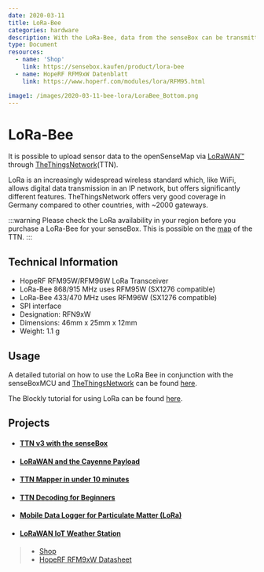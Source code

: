 ```yaml
---
date: 2020-03-11
title: LoRa-Bee
categories: hardware
description: With the LoRa-Bee, data from the senseBox can be transmitted to the Internet with low power consumption
type: Document
resources:
  - name: 'Shop'
    link: https://sensebox.kaufen/product/lora-bee
  - name: HopeRF RFM9xW Datenblatt
    link: https://www.hoperf.com/modules/lora/RFM95.html

image1: /images/2020-03-11-bee-lora/LoraBee_Bottom.png
---
```



# LoRa-Bee

It is possible to upload sensor data to the openSenseMap via [LoRaWAN™](https://de.wikipedia.org/wiki/Long_Range_Wide_Area_Network)
through [TheThingsNetwork](https://thethingsnetwork.org)(TTN).

LoRa is an increasingly widespread wireless standard which, like WiFi, allows digital data transmission in an IP network, but offers significantly different features. TheThingsNetwork offers very good coverage in Germany compared to other countries, with ~2000 gateways.

<ImageWithText src={LoRaBee} alt="LoRa Bee" title="LoRa Bee ohne Antenne" />

:::warning
Please check the LoRa availability in your region before you purchase a LoRa-Bee for your senseBox.
This is possible on the [map](https://www.thethingsnetwork.org/community#list-communities-map) of the TTN.
:::

## Technical Information

- HopeRF RFM95W/RFM96W LoRa Transceiver
- LoRa-Bee 868/915 MHz uses RFM95W (SX1276 compatible)
- LoRa-Bee 433/470 MHz uses RFM96W (SX1276 compatible)
- SPI interface
- Designation: RFN9xW
- Dimensions: 46mm x 25mm x 12mm
- Weight: 1.1 g

## Usage

A detailed tutorial on how to use the LoRa Bee in conjunction with the senseBoxMCU and [TheThingsNetwork](https://thethingsnetwork.org) can be found [here](/products/home/erweiterungen/home-erweiterung-LoRa).

The Blockly tutorial for using LoRa can be found [here](/docs/editors/blockly/blocks/lora).

## Projects

- #### [TTN v3 with the senseBox](https://sensebox.de/projects/de/2021-02-19-ttnv3)
- #### [LoRaWAN and the Cayenne Payload](https://sensebox.de/projects/de/2020-08-15-lorawan-cayenne)
- #### [TTN Mapper in under 10 minutes](https://sensebox.de/projects/de/2020-03-06-ttn-mapper)
- #### [TTN Decoding for Beginners](https://sensebox.de/projects/de/2020-01-21-ttn-decoding-de)
- #### [Mobile Data Logger for Particulate Matter (LoRa)](https://sensebox.de/projects/de/2019-05-06-mobilerfeinstaubloggerlora)
- #### [LoRaWAN IoT Weather Station](https://sensebox.de/projects/de/2019-05-10-lora-osem-tago)

> - [Shop](https://sensebox.kaufen/product/lora-bee)
> - [HopeRF RFM9xW Datasheet](https://www.hoperf.com/modules/lora/RFM95.html)
